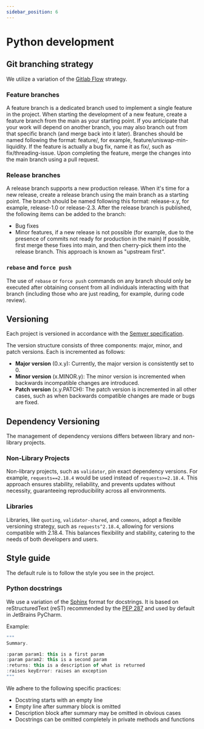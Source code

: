 ```yaml
---
sidebar_position: 6
---
```


# Python development

## Git branching strategy

We utilize a variation of the [Gitlab Flow](https://about.gitlab.com/topics/version-control/what-is-gitlab-flow/) strategy.

### Feature branches

A feature branch is a dedicated branch used to implement a single feature in the project. When starting the development of a new feature, create a feature branch from the main as your starting point. If you anticipate that your work will depend on another branch, you may also branch out from that specific branch (and merge back into it later). Branches should be named following the format: feature/, for example, feature/uniswap-min-liquidity. If the feature is actually a bug fix, name it as fix/, such as fix/threading-issue. Upon completing the feature, merge the changes into the main branch using a pull request.

### Release branches

A release branch supports a new production release. When it's time for a new release, create a release branch using the main branch as a starting point. The branch should be named following this format: release-x.y, for example, release-1.0 or release-2.3. After the release branch is published, the following items can be added to the branch:

- Bug fixes   
- Minor features, if a new release is not possible (for example, due to the presence of commits not ready for production in the main) If possible, first merge these fixes into main, and then cherry-pick them into the release branch. This approach is known as "upstream first".   

### `rebase` and `force push`

The use of `rebase` or `force push` commands on any branch should only be executed after obtaining consent from all individuals interacting with that branch (including those who are just reading, for example, during code review).

## Versioning

Each project is versioned in accordance with the [Semver specification](https://semver.org/).

The version structure consists of three components: major, minor, and patch versions. Each is incremented as follows:

- **Major version** (0.x.y): Currently, the major version is consistently set to 0. 
- **Minor version** (x.MINOR.y): The minor version is incremented when backwards incompatible changes are introduced.   
- **Patch version** (x.y.PATCH): The patch version is incremented in all other cases, such as when backwards compatible changes are made or bugs are fixed.   

## Dependency Versioning

The management of dependency versions differs between library and non-library projects.

### Non-Library Projects

Non-library projects, such as `validator`, pin exact dependency versions. For example, `requests==2.18.4` would be used instead of `requests>=2.18.4`. This approach ensures stability, reliability, and prevents updates without necessity, guaranteeing reproducibility across all environments.

### Libraries

Libraries, like `quoting`, `validator-shared`, and `commons`, adopt a flexible versioning strategy, such as `requests^2.18.4`, allowing for versions compatible with 2.18.4. This balances flexibility and stability, catering to the needs of both developers and users.

## Style guide

The default rule is to follow the style you see in the project.

### Python docstrings

We use a variation of the [Sphinx](https://sphinx-rtd-tutorial.readthedocs.io/en/latest/docstrings.html#the-sphinx-docstring-format) format for docstrings. It is based on reStructuredText (reST) recommended by the [PEP 287](https://peps.python.org/pep-0287/) and used by default in JetBrains PyCharm.

Example:

```js
"""
Summary.

:param param1: this is a first param
:param param2: this is a second param
:returns: this is a description of what is returned
:raises keyError: raises an exception
"""
```
We adhere to the following specific practices:

- Docstring starts with an empty line   
- Empty line after summary block is omitted   
- Description block after summary may be omitted in obvious cases   
- Docstrings can be omitted completely in private methods and functions   

